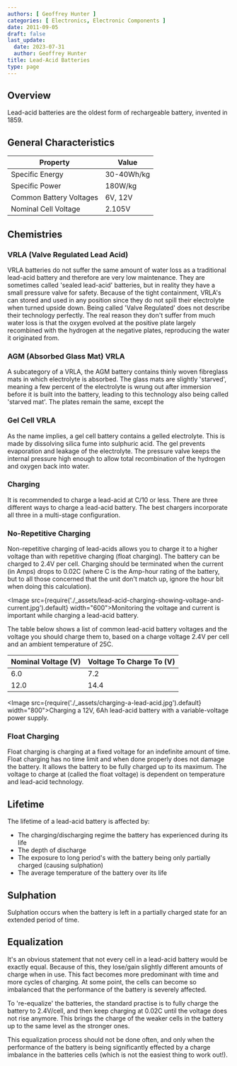 ```yaml
---
authors: [ Geoffrey Hunter ]
categories: [ Electronics, Electronic Components ]
date: 2011-09-05
draft: false
last_update:
  date: 2023-07-31
  author: Geoffrey Hunter
title: Lead-Acid Batteries
type: page
---
```


## Overview

Lead-acid batteries are the oldest form of rechargeable battery, invented in 1859.

## General Characteristics

<table>
    <thead>
        <tr>
            <th>Property</th>
            <th>Value</th>
        </tr>
    </thead>
  <tbody>
    <tr>
      <td>Specific Energy</td>
      <td>30-40Wh/kg</td>
    </tr>
    <tr>
      <td>Specific Power</td>
      <td>180W/kg</td>
    </tr>
    <tr>
      <td>Common Battery Voltages</td>
      <td>6V, 12V</td>
    </tr>
    <tr>
      <td>Nominal Cell Voltage</td>
      <td>2.105V</td>
    </tr>
  </tbody>
</table>

## Chemistries

### VRLA (Valve Regulated Lead Acid)

VRLA batteries do not suffer the same amount of water loss as a traditional lead-acid battery and therefore are very low maintenance. They are sometimes called 'sealed lead-acid' batteries, but in reality they have a small pressure valve for safety. Because of the tight containment, VRLA's can stored and used in any position since they do not spill their electrolyte when turned upside down. Being called 'Valve Regulated' does not describe their technology perfectly. The real reason they don't suffer from much water loss is that the oxygen evolved at the positive plate largely recombined with the hydrogen at the negative plates, reproducing the water it originated from.

### AGM (Absorbed Glass Mat) VRLA

A subcategory of a VRLA, the AGM battery contains thinly woven fibreglass mats in which electrolyte is absorbed. The glass mats are slightly 'starved', meaning a few percent of the electrolyte is wrung out after immersion before it is built into the battery, leading to this technology also being called 'starved mat'. The plates remain the same, except the

### Gel Cell VRLA

As the name implies, a gel cell battery contains a gelled electrolyte. This is made by dissolving silica fume into sulphuric acid. The gel prevents evaporation and leakage of the electrolyte. The pressure valve keeps the internal pressure high enough to allow total recombination of the hydrogen and oxygen back into water.

### Charging

It is recommended to charge a lead-acid at C/10 or less. There are three different ways to charge a lead-acid battery. The best chargers incorporate all three in a multi-stage configuration.

### No-Repetitive Charging

Non-repetitive charging of lead-acids allows you to charge it to a higher voltage than with repetitive charging (float charging). The battery can be charged to 2.4V per cell. Charging should be terminated when the current (in Amps) drops to 0.02C (where C is the Amp-hour rating of the battery, but to all those concerned that the unit don't match up, ignore the hour bit when doing this calculation).

<Image src={require('./_assets/lead-acid-charging-showing-voltage-and-current.jpg').default} width="600">Monitoring the voltage and current is important while charging a lead-acid battery.</Image>

The table below shows a list of common lead-acid battery voltages and the voltage you should charge them to, based on a charge voltage 2.4V per cell and an ambient temperature of 25C.

<table>
    <thead>
        <tr>
            <th>Nominal Voltage (V)</th>
            <th>Voltage To Charge To (V)</th> 
        </tr>
    </thead>
<tbody >
<tr>
<td>6.0</td>
<td>7.2</td>
</tr>
<tr>
<td>12.0</td>
<td>14.4</td>
</tr>
</tbody>
</table>

<Image src={require('./_assets/charging-a-lead-acid.jpg').default} width="800">Charging a 12V, 6Ah lead-acid battery with a variable-voltage power supply.</Image>

### Float Charging

Float charging is charging at a fixed voltage for an indefinite amount of time. Float charging has no time limit and when done properly does not damage the battery. It allows the battery to be fully charged up to its maximum. The voltage to charge at (called the float voltage) is dependent on temperature and lead-acid technology.

## Lifetime

The lifetime of a lead-acid battery is affected by:

* The charging/discharging regime the battery has experienced during its life
* The depth of discharge
* The exposure to long period's with the battery being only partially charged (causing sulphation)
* The average temperature of the battery over its life

## Sulphation

Sulphation occurs when the battery is left in a partially charged state for an extended period of time.

## Equalization

It's an obvious statement that not every cell in a lead-acid battery would be exactly equal. Because of this, they lose/gain slightly different amounts of charge when in use. This fact becomes more predominant with time and more cycles of charging. At some point, the cells can become so imbalanced that the performance of the battery is severely affected.

To 're-equalize' the batteries, the standard practise is to fully charge the battery to 2.4V/cell, and then keep charging at 0.02C until the voltage does not rise anymore. This brings the charge of the weaker cells in the battery up to the same level as the stronger ones.

This equalization process should not be done often, and only when the performance of the battery is being significantly effected by a charge imbalance in the batteries cells (which is not the easiest thing to work out!).
